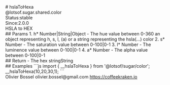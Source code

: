 <div class="docmap-mdx">
# hslaToHexa
<div class="_namespace">@lotsof.sugar.shared.color</div>
<div class="_metas">
<div class="_status"><span class="_status-label">Status:</span><span class="_status-value -stable">stable</span></div>
<div class="_since"><span class="_since-label">Since:</span><span class="_since-value">2.0.0</span></div>
</div>
<div class="_description">
HSLA to HEX
</div>
<div class="_params">
## Params
1. <span class="_name">h<span class="_required">*</span></span><span class="_default"></span> <span class="_type">Number|String|Object</span>
   - The hue value between 0-360 an object representing h, s, l, (a) or a string representing the hsla(...) color
2. <span class="_name">s<span class="_required">*</span></span><span class="_default"></span> <span class="_type">Number</span>
   - The saturation value between 0-100|0-1
3. <span class="_name">l<span class="_required">*</span></span><span class="_default"></span> <span class="_type">Number</span>
   - The luminence value between 0-100|0-1
4. <span class="_name">a<span class="_required">*</span></span><span class="_default"></span> <span class="_type">Number</span>
   - The alpha value between 0-100|0-1
</div>
<div class="_return">
## Return
- <span class="_description">The hex string</span><span class="_default"></span><span class="_type">String</span>
</div>
<div class="_examples">
## Examples
```js
import { __hslaToHexa } from '@lotsof/sugar/color';
__hslaToHexa(10,20,30,1);
```
</div>
<div class="_author">
<span class="_name">Olivier Bossel</span>
<span class="_email">olivier.bossel@gmail.com</span>
<a href="https://coffeekraken.io" target="_blank" class="_url">https://coffeekraken.io</a>
</div>
</div>